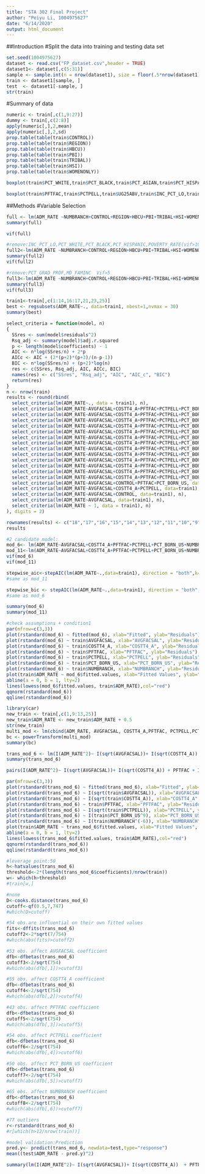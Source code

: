 ```yaml
---
title: "STA 302 Final Project"
author: "Peiyu Li, 1004975627"
date: "6/14/2020"
output: html_document
---
```

##Introduction
#Split the data into training and testing data set
```r
set.seed(1004975627)
dataset <- read.csv("FP_dataset.csv",header = TRUE)
dataset1<- dataset[,c(5:31)]
sample <- sample.int(n = nrow(dataset1), size = floor(.5*nrow(dataset1)), replace = F)
train <- dataset1[sample, ]
test  <- dataset1[-sample, ]
str(train)
```

#Summary of data
```r
numeric <- train[,c(1,9:27)]
dummy <- train[,c(2:8)]
apply(numeric[,],2,mean)
apply(numeric[,],2,sd)
prop.table(table(train$CONTROL))
prop.table(table(train$REGION))
prop.table(table(train$HBCU))
prop.table(table(train$PBI))
prop.table(table(train$TRIBAL))
prop.table(table(train$HSI))
prop.table(table(train$WOMENONLY))

```

```r
boxplot(train$PCT_WHITE,train$PCT_BLACK,train$PCT_ASIAN,train$PCT_HISPANIC,train$PCT_BA,train$PCT_BORN_US,train$POVERTY_RATE,train$PCT_GRAD_PROF,main="boxplot for numerical predictors measuring rate and percentage",names=c("PCT_WHITE","PCT_BLACK","PCT_ASIAN","PCT_HISPANIC","PCT_BA","PCT_BORN_US","POVERTY_RATE","PCT_GRAD_PROF"))

boxplot(train$PFTFAC,train$PCTPELL,train$UG25ABV,train$INC_PCT_LO,train$PAR_ED_PCT_1STGEN,train$FEMALE,train$UNEMP_RATE,names=c("PFTFAC","PCTPELL","UG25ABV","INC_PCT_LO","PAR_ED_PCT_1STGEN","FEMALE","UNEMP_RATE"))
```


##Methods
#Variable Selection
```r
full <- lm(ADM_RATE ~NUMBRANCH+CONTROL+REGION+HBCU+PBI+TRIBAL+HSI+WOMENONLY+COSTT4_A+AVGFACSAL+PFTFAC+PCTPELL+UG25ABV+INC_PCT_LO+PAR_ED_PCT_1STGEN+FEMALE+MD_FAMINC+PCT_WHITE+PCT_BLACK+PCT_ASIAN+PCT_HISPANIC+PCT_BA+PCT_GRAD_PROF+PCT_BORN_US+POVERTY_RATE+UNEMP_RATE ,data=train)
summary(full)

vif(full)
```

```r
#remove:INC_PCT_LO,PCT_WHITE,PCT_BLACK,PCT_HISPANIC,POVERTY_RATE(vif>10)
full2<-lm(ADM_RATE ~NUMBRANCH+CONTROL+REGION+HBCU+PBI+TRIBAL+HSI+WOMENONLY+COSTT4_A+AVGFACSAL+PFTFAC+PCTPELL+UG25ABV+PAR_ED_PCT_1STGEN+FEMALE+MD_FAMINC+PCT_ASIAN+PCT_BA+PCT_GRAD_PROF+PCT_BORN_US,data=train)
summary(full2)
vif(full2)
```

```r
#remove:PCT_GRAD_PROF,MD_FAMINC  Vif>5
full3<-lm(ADM_RATE ~NUMBRANCH+CONTROL+REGION+HBCU+PBI+TRIBAL+HSI+WOMENONLY+COSTT4_A+AVGFACSAL+PFTFAC+PCTPELL+UG25ABV+PAR_ED_PCT_1STGEN+FEMALE+PCT_ASIAN+PCT_BA+PCT_BORN_US,data=train)
summary(full3)
vif(full3)
```

```r
train1<-train[,c(1:14,16:17,21,23,25)]
best <- regsubsets(ADM_RATE~., data=train1, nbest=1,nvmax = 30)
summary(best)
```

```r
select_criteria = function(model, n)
{
  SSres <- sum(model$residuals^2)
  Rsq_adj <- summary(model)$adj.r.squared
  p <- length(model$coefficients) - 1
  AIC <- n*log(SSres/n) + 2*p
  AICc <- AIC + (2*(p+2)*(p+3)/(n-p-1))
  BIC <- n*log(SSres/n) + (p+2)*log(n)
  res <- c(SSres, Rsq_adj, AIC, AICc, BIC)
  names(res) <- c("SSres", "Rsq_adj", "AIC", "AIC_c", "BIC")
  return(res)
}
n <- nrow(train) 
results <- round(rbind(
  select_criteria(lm(ADM_RATE~., data = train1), n),
  select_criteria(lm(ADM_RATE~AVGFACSAL+COSTT4_A+PFTFAC+PCTPELL+PCT_BORN_US+NUMBRANCH+HSI+PAR_ED_PCT_1STGEN+PCT_BA+UG25ABV+TRIBAL+FEMALE+PCT_ASIAN+CONTROL+WOMENONLY+HBCU+PBI, data=train1), n),
  select_criteria(lm(ADM_RATE~AVGFACSAL+COSTT4_A+PFTFAC+PCTPELL+PCT_BORN_US+NUMBRANCH+HSI+PAR_ED_PCT_1STGEN+PCT_BA+UG25ABV+TRIBAL+FEMALE+PCT_ASIAN+CONTROL+WOMENONLY+HBCU, data=train1), n),
  select_criteria(lm(ADM_RATE~AVGFACSAL+COSTT4_A+PFTFAC+PCTPELL+PCT_BORN_US+NUMBRANCH+HSI+PAR_ED_PCT_1STGEN+PCT_BA+UG25ABV+TRIBAL+FEMALE+PCT_ASIAN+CONTROL+WOMENONLY, data=train1), n),
  select_criteria(lm(ADM_RATE~AVGFACSAL+COSTT4_A+PFTFAC+PCTPELL+PCT_BORN_US+NUMBRANCH+HSI+PAR_ED_PCT_1STGEN+PCT_BA+UG25ABV+TRIBAL+FEMALE+PCT_ASIAN+CONTROL, data=train1), n),
  select_criteria(lm(ADM_RATE~AVGFACSAL+COSTT4_A+PFTFAC+PCTPELL+PCT_BORN_US+NUMBRANCH+HSI+PAR_ED_PCT_1STGEN+PCT_BA+UG25ABV+TRIBAL+FEMALE+PCT_ASIAN, data=train1), n),
  select_criteria(lm(ADM_RATE~AVGFACSAL+COSTT4_A+PFTFAC+PCTPELL+PCT_BORN_US+NUMBRANCH+HSI+PAR_ED_PCT_1STGEN+PCT_BA+UG25ABV+TRIBAL+FEMALE, data=train1), n),
  select_criteria(lm(ADM_RATE~AVGFACSAL+COSTT4_A+PFTFAC+PCTPELL+PCT_BORN_US+NUMBRANCH+HSI+PAR_ED_PCT_1STGEN+PCT_BA+UG25ABV+TRIBAL, data=train1), n),
  select_criteria(lm(ADM_RATE~AVGFACSAL+COSTT4_A+PFTFAC+PCTPELL+PCT_BORN_US+NUMBRANCH+HSI+PAR_ED_PCT_1STGEN+PCT_BA+UG25ABV, data=train1), n),
  select_criteria(lm(ADM_RATE~AVGFACSAL+COSTT4_A+PFTFAC+PCTPELL+PCT_BORN_US+NUMBRANCH+HSI+PAR_ED_PCT_1STGEN+PCT_BA, data=train1), n),
  select_criteria(lm(ADM_RATE~AVGFACSAL+COSTT4_A+PFTFAC+PCTPELL+PCT_BORN_US+NUMBRANCH+HSI+PAR_ED_PCT_1STGEN, data=train1), n),
  select_criteria(lm(ADM_RATE~AVGFACSAL+COSTT4_A+PFTFAC+PCTPELL+PCT_BORN_US+NUMBRANCH+HSI, data=train1), n),
  select_criteria(lm(ADM_RATE~AVGFACSAL+COSTT4_A+PFTFAC+PCTPELL+PCT_BORN_US+NUMBRANCH, data=train1), n),
  select_criteria(lm(ADM_RATE~AVGFACSAL+COSTT4_A+PFTFAC+PCTPELL+PCT_BORN_US, data=train1), n),
  select_criteria(lm(ADM_RATE~AVGFACSAL+CONTROL+PFTFAC+PCT_BORN_US, data=train1), n),
  select_criteria(lm(ADM_RATE~AVGFACSAL+COSTT4_A+PCTPELL, data=train1), n),
  select_criteria(lm(ADM_RATE~AVGFACSAL+CONTROL, data=train1), n),
  select_criteria(lm(ADM_RATE~AVGFACSAL, data=train1), n),
  select_criteria(lm(ADM_RATE ~ 1, data = train1), n)
), digits = 2)

rownames(results) <- c("18","17","16","15","14","13","12","11","10","9","8","7","6","5","4","3","2","1","0")
results
```

```r
#2 candidate model:
mod_6<- lm(ADM_RATE~AVGFACSAL+COSTT4_A+PFTFAC+PCTPELL+PCT_BORN_US+NUMBRANCH, data=train)
mod_11<-lm(ADM_RATE~AVGFACSAL+COSTT4_A+PFTFAC+PCTPELL+PCT_BORN_US+NUMBRANCH+HSI+PAR_ED_PCT_1STGEN+PCT_BA+UG25ABV+TRIBAL, data=train)
vif(mod_6)
vif(mod_11)
```

```r
stepwise_aic<-stepAIC(lm(ADM_RATE~.,data=train1), direction = "both",k=2)
#same as mod_11
```
```r
stepwise_bic <- stepAIC(lm(ADM_RATE~.,data=train1), direction = "both",k=log(nrow(train1)))
#same as mod_6
```

```r
summary(mod_6)
summary(mod_11)
```


```r
#check assumptions + condition1
par(mfrow=c(3,3))
plot(rstandard(mod_6) ~ fitted(mod_6), xlab="Fitted", ylab="Residuals")
plot(rstandard(mod_6) ~ train$AVGFACSAL, xlab="AVGFACSAL", ylab="Residuals")
plot(rstandard(mod_6) ~ train$COSTT4_A, xlab="COSTT4_A", ylab="Residuals")
plot(rstandard(mod_6) ~ train$PFTFAC, xlab="PFTFAC", ylab="Residuals")
plot(rstandard(mod_6) ~ train$PCTPELL, xlab="PCTPELL", ylab="Residuals")
plot(rstandard(mod_6) ~ train$PCT_BORN_US, xlab="PCT_BORN_US", ylab="Residuals")
plot(rstandard(mod_6) ~ train$NUMBRANCH, xlab="NUMBRANCH", ylab="Residuals")
plot(train$ADM_RATE ~ mod_6$fitted.values, xlab="Fitted Values", ylab="Admission Rate")
abline(a = 0, b = 1, lty=2)
lines(lowess(mod_6$fitted.values, train$ADM_RATE),col="red")
qqnorm(rstandard(mod_6))
qqline(rstandard(mod_6))

```


```r
library(car)
new_train <- train[,c(1,9:13,25)] 
new_train$ADM_RATE <- new_train$ADM_RATE + 0.5
str(new_train)
multi_mod <- lm(cbind(ADM_RATE, AVGFACSAL, COSTT4_A,PFTFAC, PCTPELL,PCT_BORN_US,NUMBRANCH) ~ 1, data=new_train)
bc <- powerTransform(multi_mod)
summary(bc)
```

```r
trans_mod_6 <- lm(I(ADM_RATE^2)~ I(sqrt(AVGFACSAL))+ I(sqrt(COSTT4_A))  + PFTFAC + I(sqrt(PCTPELL)) + I(PCT_BORN_US^9)+I(NUMBRANCH^(-6)),data=train)
summary(trans_mod_6)
```

```r
pairs(I(ADM_RATE^2)~ I(sqrt(AVGFACSAL))+ I(sqrt(COSTT4_A)) + PFTFAC + I(sqrt(PCTPELL)) + I(PCT_BORN_US^9)+I(NUMBRANCH^(-6)),data=train)
```

```r
par(mfrow=c(3,3))
plot(rstandard(trans_mod_6) ~ fitted(trans_mod_6), xlab="Fitted", ylab="Residuals")
plot(rstandard(trans_mod_6) ~ I(sqrt(train$AVGFACSAL)), xlab="AVGFACSAL", ylab="Residuals")
plot(rstandard(trans_mod_6) ~ I(sqrt(train$COSTT4_A)), xlab="COSTT4_A", ylab="Residuals")
plot(rstandard(trans_mod_6) ~ train$PFTFAC, xlab="PFTFAC", ylab="Residuals")
plot(rstandard(trans_mod_6) ~ I(sqrt(train$PCTPELL)), xlab="PCTPELL", ylab="Residuals")
plot(rstandard(trans_mod_6) ~ I(train$PCT_BORN_US^9), xlab="PCT_BORN_US", ylab="Residuals")
plot(rstandard(trans_mod_6) ~ I(train$NUMBRANCH^(-6)), xlab="NUMBRANCH", ylab="Residuals")
plot(train$ADM_RATE ~ trans_mod_6$fitted.values, xlab="Fitted Values", ylab="Admission Rate")
abline(a = 0, b = 1, lty=2)
lines(lowess(trans_mod_6$fitted.values, train$ADM_RATE),col="red")
qqnorm(rstandard(trans_mod_6))
qqline(rstandard(trans_mod_6))
```


```r
#leverage point:50
h<-hatvalues(trans_mod_6)
threshold<-2*(length(trans_mod_6$coefficients)/nrow(train))
w<- which(h>threshold)
#train[w,]

#none
D<-cooks.distance(trans_mod_6)
cutoff<-qf(0.5,7,747)
#which(D>cutoff)

#54 obs.are influential on their own fitted values
fits<-dffits(trans_mod_6)
cutoff2<-2*sqrt(7/754)
#which(abs(fits)>cutoff2)

#53 obs. affect AVGFACSAL coefficient
dfb<-dfbetas(trans_mod_6)
cutoff3<-2/sqrt(754)
#which(abs(dfb[,1])>cutoff3)

#55 obs. affect COSTT4_A coefficient
dfb<-dfbetas(trans_mod_6)
cutoff4<-2/sqrt(754)
#which(abs(dfb[,2])>cutoff4)

#43 obs. affect PFTFAC coefficient
dfb<-dfbetas(trans_mod_6)
cutoff5<-2/sqrt(754)
#which(abs(dfb[,3])>cutoff5)

#54 obs. affect PCTPELL coefficient
dfb<-dfbetas(trans_mod_6)
cutoff6<-2/sqrt(754)
#which(abs(dfb[,4])>cutoff6)

#50 obs. affect PCT_BORN_US coefficient
dfb<-dfbetas(trans_mod_6)
cutoff7<-2/sqrt(754)
#which(abs(dfb[,5])>cutoff7)

#65 obs. affect NUMBRANCH coefficient
dfb<-dfbetas(trans_mod_6)
cutoff8<-2/sqrt(754)
#which(abs(dfb[,6])>cutoff7)

#77 outliers
r<-rstandard(trans_mod_6)
#r[which(h>12/nrow(train))]
```


```r
#model validation:Prediction
pred.y<- predict(trans_mod_6, newdata=test,type="response")
mean((test$ADM_RATE - pred.y)^2)

summary(lm(I(ADM_RATE^2)~ I(sqrt(AVGFACSAL))+ I(sqrt(COSTT4_A))  + PFTFAC + I(sqrt(PCTPELL)) + I(PCT_BORN_US^9)+I(NUMBRANCH^(-6)),data=test))
```

